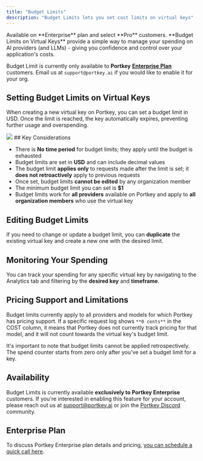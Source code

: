 ```yaml
---
title: "Budget Limits"
description: "Budget Limits lets you set cost limits on virtual keys"
---
```

<Info>
Available on **Enterprise** plan and select **Pro** customers.
</Info>
**Budget Limits on Virtual Keys** provide a simple way to manage your spending on AI providers (and LLMs) - giving you confidence and control over your application's costs.

Budget Limit is currently only available to **Portkey** [**Enterprise Plan**](https://portkey.ai/docs/product/enterprise-offering) customers. Email us at `support@portkey.ai` if you would like to enable it for your org.

## Setting Budget Limits on Virtual Keys

When creating a new virtual key on Portkey, you can set a budget limit in USD. Once the limit is reached, the key automatically expires, preventing further usage and overspending.

<Frame>
  <img src="/images/product/ai-gateway/ai-19.avif"/>
</Frame>

<Note>
## Key Considerations

* There is **No time period** for budget limits; they apply until the budget is exhausted
* Budget limits are set in **USD** and can include decimal values
* The budget limit **applies only** to requests made after the limit is set; it **does not retroactively** apply to previous requests
* Once set, budget limits **cannot be edited** by any organization member
* The minimum budget limit you can set is **$1**
* Budget limits work for **all providers** available on Portkey and apply to **all organization members** who use the virtual key
</Note>

## Editing Budget Limits

If you need to change or update a budget limit, you can **duplicate** the existing virtual key and create a new one with the desired limit.

## Monitoring Your Spending

You can track your spending for any specific virtual key by navigating to the Analytics tab and filtering by the **desired key** and **timeframe**.

## Pricing Support and Limitations

Budget limits currently apply to all providers and models for which Portkey has pricing support. If a specific request log shows `**0 cents**` in the COST column, it means that Portkey does not currently track pricing for that model, and it will not count towards the virtual key's budget limit.

It's important to note that budget limits cannot be applied retrospectively. The spend counter starts from zero only after you've set a budget limit for a key.

## Availability

Budget Limits is currently available **exclusively to Portkey Enterprise** customers. If you're interested in enabling this feature for your account, please reach out us at [support@portkey.ai](mailto:support@portkey.ai) or join the [Portkey Discord](https://portkey.ai/community) community.

## Enterprise Plan

To discuss Portkey Enterprise plan details and pricing, [you can schedule a quick call here](https://calendly.com/rohit-portkey/noam).
